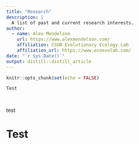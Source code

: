 ```yaml
---
title: "Research"
description: |
  A list of past and current research interests.
author:
  - name: Alex Mendelson 
    url: https://www.alexmendelson.com/
    affiliation: CSUN Evolutionary Ecology Lab
    affiliation_url: https://www.ecoevolab.com/
date: "`r Sys.Date()`"
output: distill::distill_article
---
```


```r
knitr::opts_chunk$set(echo = FALSE)
```

```r

Test




```

test

# Test
